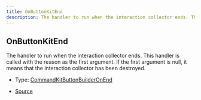 ```yaml
---
title: OnButtonKitEnd
description: The handler to run when the interaction collector ends. This handler is called with the reason as the first argument.  If the first argument is null, it means that the interaction collector has been destroyed.
---
```


## OnButtonKitEnd

The handler to run when the interaction collector ends. This handler is called with the reason as the first argument.
If the first argument is null, it means that the interaction collector has been destroyed.

- Type: [CommandKitButtonBuilderOnEnd](/docs/api-reference/types/CommandKitButtonBuilderOnEnd)

- [Source](https://github.com/underctrl-io/commandkit/blob/e7997746676c2b18be64230c918cb998973d18b5/packages/commandkit/src/components/v1/button/ButtonKit.ts#L33)
